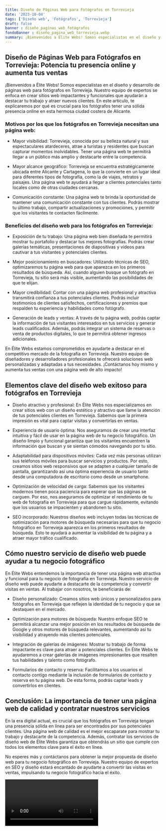 ```yaml
---
title: Diseño de Páginas Web para Fotógrafos en Torrevieja
date: '2023-10-04'
tags: ['Diseño web', 'Fotógrafos', 'Torrevieja']
draft: false
banner : diseño_paginas_web_fotógrafos
fondoBanner : diseño_pagina_web_torrevieja.webp
summary: ¡Bienvenidos a Élite Webs! Somos especialistas en el diseño y desarrollo de páginas web para fotógrafos en Torrevieja. Nuestro equipo de expertos se enfoca en crear sitios web impactantes y funcionales que ayudarán a destacar tu trabajo y atraer nuevos clientes. En este artículo, te explicaremos por qué es crucial para los fotógrafos tener una sólida presencia online en esta hermosa ciudad costera de Alicante.
---
```


## Diseño de Páginas Web para Fotógrafos en Torrevieja: Potencia tu presencia online y aumenta tus ventas

¡Bienvenidos a Élite Webs! Somos especialistas en el diseño y desarrollo de páginas web para fotógrafos en Torrevieja. Nuestro equipo de expertos se enfoca en crear sitios web impactantes y funcionales que ayudarán a destacar tu trabajo y atraer nuevos clientes. En este artículo, te explicaremos por qué es crucial para los fotógrafos tener una sólida presencia online en esta hermosa ciudad costera de Alicante.

### Motivos por los que los fotógrafos en Torrevieja necesitan una página web:

- Mayor visibilidad: Torrevieja, conocida por su belleza natural y sus espectaculares atardeceres, atrae a turistas y residentes que buscan capturar momentos inolvidables. Tener una página web te permitirá llegar a un público más amplio y destacarte entre la competencia.

- Mayor alcance geográfico: Torrevieja se encuentra estratégicamente ubicada entre Alicante y Cartagena, lo que la convierte en un lugar ideal para diferentes tipos de fotografía, como la de viajes, retratos y paisajes. Una página web te ayudará a llegar a clientes potenciales tanto locales como de otras ciudades cercanas.

- Comunicación constante: Una página web te brinda la oportunidad de mantener una comunicación constante con tus clientes. Podrás mostrar tu último trabajo, compartir actualizaciones y promociones, y permitir que los visitantes te contacten fácilmente.

### Beneficios del diseño web para los fotógrafos en Torrevieja:

- Exposición de tu trabajo: Una página web bien diseñada te permitirá mostrar tu portafolio y destacar tus mejores fotografías. Podrás crear galerías temáticas, presentaciones de diapositivas y vídeos para cautivar a tus visitantes y potenciales clientes.

- Mejor posicionamiento en buscadores: Utilizando técnicas de SEO, optimizaremos tu página web para que aparezca en los primeros resultados de búsqueda. Así, cuando alguien busque un fotógrafo en Torrevieja, tu sitio será más visible, aumentando las posibilidades de que te elijan.

- Mayor credibilidad: Contar con una página web profesional y atractiva transmitirá confianza a tus potenciales clientes. Podrás incluir testimonios de clientes satisfechos, certificaciones y premios que respalden tu experiencia y habilidades como fotógrafo.

- Generación de leads y ventas: A través de tu página web, podrás captar la información de tus visitantes interesados en tus servicios y generar leads cualificados. Además, podrás integrar un sistema de reservas o venta de productos digitales, lo que te permitirá obtener ingresos adicionales.

En Élite Webs estamos comprometidos en ayudarte a destacar en el competitivo mercado de la fotografía en Torrevieja. Nuestro equipo de diseñadores y desarrolladores profesionales te ofrecerá soluciones web personalizadas y adaptadas a tus necesidades. ¡Contáctanos hoy mismo y aumenta tus ventas con una página web de alto impacto!

<GifSeo />

<Cta />

## Elementos clave del diseño web exitoso para fotógrafos en Torrevieja

- Diseño atractivo y profesional: En Élite Webs nos especializamos en crear sitios web con un diseño estético y atractivo que llame la atención de tus potenciales clientes en Torrevieja. Sabemos que la primera impresión es vital para captar visitas y convertirlas en ventas.

- Experiencia de usuario óptima: Nos aseguramos de crear una interfaz intuitiva y fácil de usar en la página web de tu negocio fotográfico. Un diseño limpio y funcional garantiza que los visitantes encuentren la información que buscan y se sientan cómodos navegando por tu sitio.

- Adaptabilidad para dispositivos móviles: Cada vez más personas utilizan sus teléfonos móviles para buscar servicios y productos. Por esto, creamos sitios web responsivos que se adapten a cualquier tamaño de pantalla, garantizando así una óptima experiencia de usuario tanto desde una computadora de escritorio como desde un smartphone.

- Optimización de velocidad de carga: Sabemos que los visitantes modernos tienen poca paciencia para esperar que las páginas se carguen. Por eso, nos aseguramos de optimizar el rendimiento de tu web de fotografía en Torrevieja para que cargue rápidamente, evitando que los usuarios se impacienten y abandonen tu sitio.

- SEO incorporado: Nuestros diseños web incluyen todas las técnicas de optimización para motores de búsqueda necesarias para que tu negocio fotográfico en Torrevieja aparezca en los primeros resultados de búsqueda. Esto te ayudará a aumentar la visibilidad de tu página y a atraer mayor tráfico cualificado.

## Cómo nuestro servicio de diseño web puede ayudar a tu negocio fotográfico

En Élite Webs entendemos la importancia de tener una página web atractiva y funcional para tu negocio de fotografía en Torrevieja. Nuestro servicio de diseño web puede ayudarte a destacarte de la competencia y convertir visitas en ventas. Al trabajar con nosotros, te beneficiarás de:

- Diseño personalizado: Creamos sitios web únicos y personalizados para fotógrafos en Torrevieja que reflejen la identidad de tu negocio y que se destaquen en el mercado.

- Optimización para motores de búsqueda: Nuestro enfoque SEO te permitirá alcanzar una mejor posición en los resultados de búsqueda de Google y otros motores de búsqueda relevantes, aumentando así tu visibilidad y atrayendo más clientes potenciales.

- Integración de galerías de imágenes: Mostrar tu trabajo de forma impactante es clave para atraer a potenciales clientes. En Élite Webs te ayudaremos a crear galerías de imágenes impresionantes que resalten tus habilidades y talento como fotógrafo.

- Formularios de contacto y reserva: Facilitamos a los usuarios el contacto contigo mediante la inclusión de formularios de contacto y reserva en tu página web. De esta forma, podrás captar leads y convertirlos en clientes.

## Conclusión: La importancia de tener una página web de calidad y contratar nuestros servicios

En la era digital actual, es crucial que los fotógrafos en Torrevieja tengan una presencia sólida en línea para ser encontrados por sus potenciales clientes. Una página web de calidad es el mejor escaparate para mostrar tu trabajo y destacarte de la competencia. Además, contratar los servicios de diseño web de Élite Webs garantiza que obtendrás un sitio que cumple con todos los elementos clave para el éxito en línea.

No esperes más y contáctanos para obtener la mejor propuesta de diseño web para tu negocio fotográfico en Torrevieja. Nuestro equipo de expertos en SEO y diseño estará encantado de ayudarte a convertir las visitas en ventas, impulsando tu negocio fotográfico hacia el éxito.

<Video />

<CtaBot job='Fotógrafos' city='Torrevieja'/>

<Gmaps query='Torrevieja+españa+maps' />